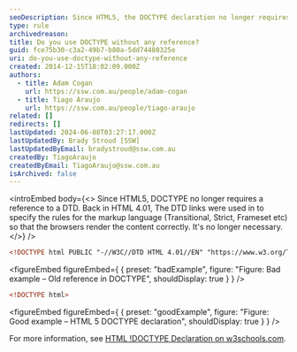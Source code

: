 ```yaml
---
seoDescription: Since HTML5, the DOCTYPE declaration no longer requires a reference to a DTD, simplifying document types and improving browser rendering.
type: rule
archivedreason:
title: Do you use DOCTYPE without any reference?
guid: fce75b30-c3a2-49b7-b80a-5dd74480325e
uri: do-you-use-doctype-without-any-reference
created: 2014-12-15T18:02:09.000Z
authors:
  - title: Adam Cogan
    url: https://ssw.com.au/people/adam-cogan
  - title: Tiago Araujo
    url: https://ssw.com.au/people/tiago-araujo
related: []
redirects: []
lastUpdated: 2024-06-08T03:27:17.000Z
lastUpdatedBy: Brady Stroud [SSW]
lastUpdatedByEmail: bradystroud@ssw.com.au
createdBy: TiagoAraujo
createdByEmail: TiagoAraujo@ssw.com.au
isArchived: false
---
```


<introEmbed
  body={<>
Since HTML5, DOCTYPE no longer requires a reference to a DTD. Back in HTML 4.01, The DTD links were used in to specify the rules for the markup language (Transitional, Strict, Frameset etc) so that the browsers render the content correctly. It's no longer necessary.
  </>}
/>
```html
<!DOCTYPE html PUBLIC "-//W3C//DTD HTML 4.01//EN" "https://www.w3.org/TR/html4/strict.dtd">
```

<figureEmbed figureEmbed={ {
  preset: "badExample",
  figure: "Figure: Bad example – Old reference in DOCTYPE",
  shouldDisplay: true
} } />


```html
<!DOCTYPE html>
```

<figureEmbed figureEmbed={ {
  preset: "goodExample",
  figure: "Figure: Good example – HTML 5 DOCTYPE declaration",
  shouldDisplay: true
} } />


For more information, see [HTML !DOCTYPE Declaration on w3schools.com](https://www.w3schools.com/tags/tag_doctype.asp).
